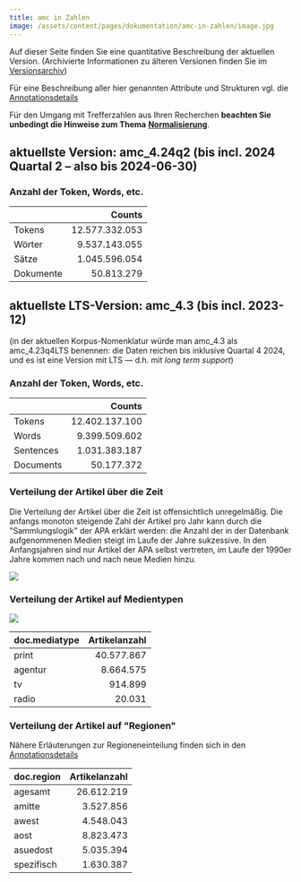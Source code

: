 ```yaml
---
title: amc in Zahlen
image: /assets/content/pages/dokumentation/amc-in-zahlen/image.jpg
---
```

Auf dieser Seite finden Sie eine quantitative Beschreibung der aktuellen Version. (Archivierte Informationen zu älteren Versionen finden Sie im [Versionsarchiv](/dokumentation/dokumentation-versionsarchiv))

Für eine Beschreibung aller hier genannten Attribute und Strukturen vgl. die [Annotationsdetails](/dokumentation/korpusinhalt-attribute/)

Für den Umgang mit Trefferzahlen aus Ihren Recherchen **beachten Sie unbedingt die Hinweise zum Thema** [**Normalisierung**](/normalisierung/).

## aktuellste Version: amc\_4.24q2 (bis incl. 2024 Quartal 2 – also bis 2024-06-30)

### Anzahl der Token, Words, etc.

|           | Counts         |
| --------- | -------------: |
| Tokens    | 12.577.332.053 |
| Wörter    |  9.537.143.055 |
| Sätze	    |  1.045.596.054 |
| Dokumente |	  50.813.279 |

## aktuellste LTS-Version: amc\_4.3 (bis incl. 2023-12)

(in der aktuellen Korpus-Nomenklatur würde man amc\_4.3 als amc\_4.23q4LTS benennen: die Daten reichen bis inklusive Quartal 4 2024, und es ist eine Version mit LTS — d.h. mit *long term support*)

### Anzahl der Token, Words, etc.

|           | Counts         |
| --------- | -------------: |
| Tokens    | 12.402.137.100 |
| Words     | 9.399.509.602  |
| Sentences | 1.031.383.187  |
| Documents | 50.177.372     |

### Verteilung der Artikel über die Zeit

Die Verteilung der Artikel über die Zeit ist offensichtlich unregelmäßig. Die anfangs monoton steigende Zahl der Artikel pro Jahr kann durch die "Sammlungslogik" der APA erklärt werden: die Anzahl der in der Datenbank aufgenommenen Medien steigt im Laufe der Jahre sukzessive. In den Anfangsjahren sind nur Artikel der APA selbst vertreten, im Laufe der 1990er Jahre kommen nach und nach neue Medien hinzu.

![](/assets/content/pages/dokumentation/amc-in-zahlen/lsclex_doc.year_.png)

### Verteilung der Artikel auf Medientypen

![](/assets/content/pages/dokumentation/amc-in-zahlen/amc_4.3_mediatype.png)

| doc.mediatype | Artikelanzahl |
| :------------ | ------------: |
| print         | 40.577.867    |
| agentur       | 8.664.575     |
| tv            | 914.899       |
| radio         | 20.031        |

### Verteilung der Artikel auf "Regionen"

Nähere Erläuterungen zur Regioneneinteilung finden sich in den [Annotationsdetails](/dokumentation/korpusinhalt-attribute/#doc.region)

| doc.region | Artikelanzahl |
| :--------- | ------------: |
| agesamt    | 26.612.219    |
| amitte     | 3.527.856     |
| awest      | 4.548.043     |
| aost       | 8.823.473     |
| asuedost   | 5.035.394     |
| spezifisch | 1.630.387     |
